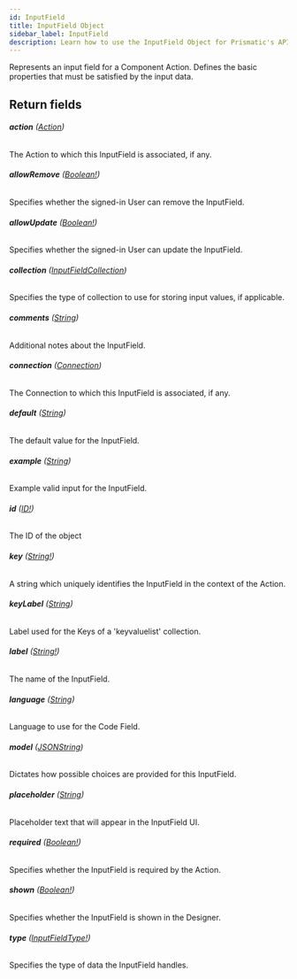 ```yaml
---
id: InputField
title: InputField Object
sidebar_label: InputField
description: Learn how to use the InputField Object for Prismatic's API.
---
```


Represents an input field for a Component Action. Defines the basic
properties that must be satisfied by the input data.

## Return fields

###### <b>action</b> ([Action](api/schema/object/Action.mdx))

The Action to which this InputField is associated, if any.

###### <b>allowRemove</b> ([Boolean!](api/schema/scalar/Boolean.mdx))

Specifies whether the signed-in User can remove the InputField.

###### <b>allowUpdate</b> ([Boolean!](api/schema/scalar/Boolean.mdx))

Specifies whether the signed-in User can update the InputField.

###### <b>collection</b> ([InputFieldCollection](api/schema/enum/InputFieldCollection.mdx))

Specifies the type of collection to use for storing input values, if applicable.

###### <b>comments</b> ([String](api/schema/scalar/String.mdx))

Additional notes about the InputField.

###### <b>connection</b> ([Connection](api/schema/object/Connection.mdx))

The Connection to which this InputField is associated, if any.

###### <b>default</b> ([String](api/schema/scalar/String.mdx))

The default value for the InputField.

###### <b>example</b> ([String](api/schema/scalar/String.mdx))

Example valid input for the InputField.

###### <b>id</b> ([ID!](api/schema/scalar/ID.mdx))

The ID of the object

###### <b>key</b> ([String!](api/schema/scalar/String.mdx))

A string which uniquely identifies the InputField in the context of the Action.

###### <b>keyLabel</b> ([String](api/schema/scalar/String.mdx))

Label used for the Keys of a 'keyvaluelist' collection.

###### <b>label</b> ([String!](api/schema/scalar/String.mdx))

The name of the InputField.

###### <b>language</b> ([String](api/schema/scalar/String.mdx))

Language to use for the Code Field.

###### <b>model</b> ([JSONString](api/schema/scalar/JSONString.mdx))

Dictates how possible choices are provided for this InputField.

###### <b>placeholder</b> ([String](api/schema/scalar/String.mdx))

Placeholder text that will appear in the InputField UI.

###### <b>required</b> ([Boolean!](api/schema/scalar/Boolean.mdx))

Specifies whether the InputField is required by the Action.

###### <b>shown</b> ([Boolean!](api/schema/scalar/Boolean.mdx))

Specifies whether the InputField is shown in the Designer.

###### <b>type</b> ([InputFieldType!](api/schema/enum/InputFieldType.mdx))

Specifies the type of data the InputField handles.
